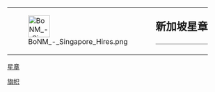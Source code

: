 {| style="border: 1px solid {{{border|gray}}}; background-color: {{{color|#fdffe7}}};"
|rowspan="2" valign="middle" | [[Image:BoNM - Singapore Hires.png|50px]]
|rowspan="2" |
|style="font-size: x-large; padding: 0; vertical-align: middle; height: 1.1em;" | '''新加坡星章'''
|-
|style="vertical-align: middle; border-top: 1px solid gray;" | {{{1}}}
|}<noinclude>
{{Barnstar documentation}}
[[Category:維基星章模板|旗帜]]
[[分类:新加坡专题|星章]]
</noinclude>
